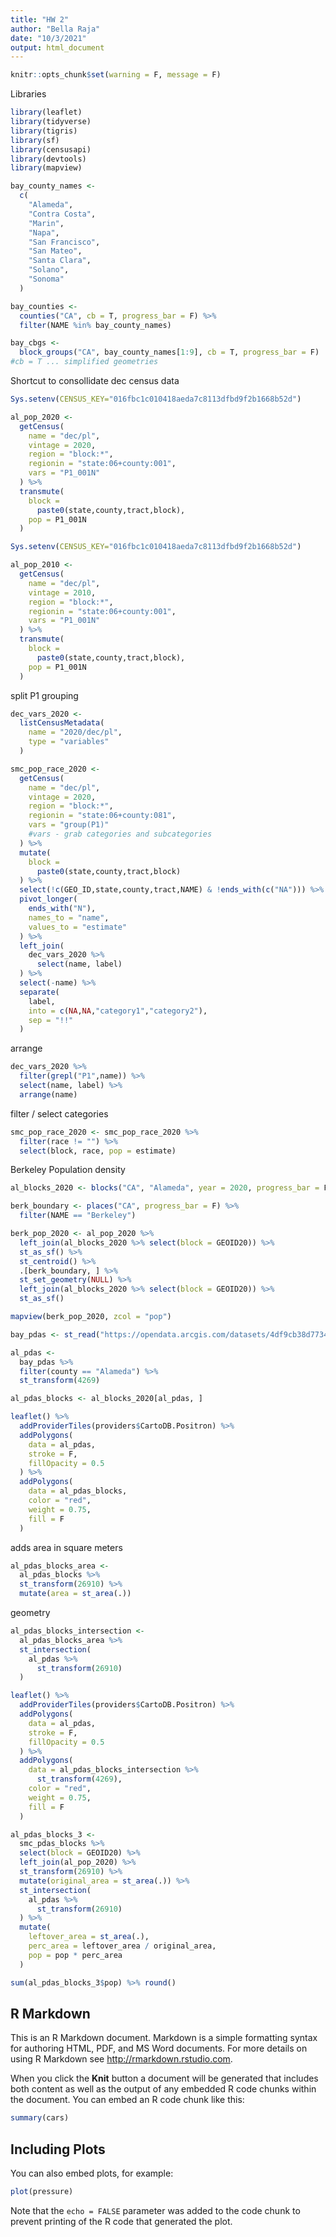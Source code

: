 ```yaml
---
title: "HW 2"
author: "Bella Raja"
date: "10/3/2021"
output: html_document
---
```


```r
knitr::opts_chunk$set(warning = F, message = F)
```
Libraries
```r
library(leaflet)
library(tidyverse)
library(tigris)
library(sf)
library(censusapi)
library(devtools)
library(mapview)
```

```r
bay_county_names <-
  c(
    "Alameda",
    "Contra Costa",
    "Marin",
    "Napa",
    "San Francisco",
    "San Mateo",
    "Santa Clara",
    "Solano",
    "Sonoma"
  )

bay_counties <-
  counties("CA", cb = T, progress_bar = F) %>%
  filter(NAME %in% bay_county_names)

```
```r
bay_cbgs <- 
  block_groups("CA", bay_county_names[1:9], cb = T, progress_bar = F)
#cb = T ... simplified geometries
```
Shortcut to consollidate dec census data
```r
Sys.setenv(CENSUS_KEY="016fbc1c010418aeda7c8113dfbd9f2b1668b52d")

al_pop_2020 <-
  getCensus(
    name = "dec/pl",
    vintage = 2020,
    region = "block:*", 
    regionin = "state:06+county:001",
    vars = "P1_001N"
  ) %>% 
  transmute(
    block =
      paste0(state,county,tract,block),
    pop = P1_001N
  )
```
```r
Sys.setenv(CENSUS_KEY="016fbc1c010418aeda7c8113dfbd9f2b1668b52d")

al_pop_2010 <-
  getCensus(
    name = "dec/pl",
    vintage = 2010,
    region = "block:*", 
    regionin = "state:06+county:001",
    vars = "P1_001N"
  ) %>% 
  transmute(
    block =
      paste0(state,county,tract,block),
    pop = P1_001N
  )
```

split P1 grouping 
```r
dec_vars_2020 <-
  listCensusMetadata(
    name = "2020/dec/pl",
    type = "variables"
  )

smc_pop_race_2020 <-
  getCensus(
    name = "dec/pl",
    vintage = 2020,
    region = "block:*", 
    regionin = "state:06+county:081",
    vars = "group(P1)"
    #vars - grab categories and subcategories
  ) %>% 
  mutate(
    block =
      paste0(state,county,tract,block)
  ) %>% 
  select(!c(GEO_ID,state,county,tract,NAME) & !ends_with(c("NA"))) %>% 
  pivot_longer(
    ends_with("N"),
    names_to = "name",
    values_to = "estimate"
  ) %>%
  left_join(
    dec_vars_2020 %>% 
      select(name, label)
  ) %>% 
  select(-name) %>% 
  separate(
    label,
    into = c(NA,NA,"category1","category2"),
    sep = "!!"
  )
```
arrange
```r
dec_vars_2020 %>% 
  filter(grepl("P1",name)) %>% 
  select(name, label) %>% 
  arrange(name)
```
filter / select categories
```r
smc_pop_race_2020 <- smc_pop_race_2020 %>% 
  filter(race != "") %>% 
  select(block, race, pop = estimate)
```


Berkeley Population density 

```r
al_blocks_2020 <- blocks("CA", "Alameda", year = 2020, progress_bar = F)

berk_boundary <- places("CA", progress_bar = F) %>% 
  filter(NAME == "Berkeley")

berk_pop_2020 <- al_pop_2020 %>% 
  left_join(al_blocks_2020 %>% select(block = GEOID20)) %>% 
  st_as_sf() %>% 
  st_centroid() %>% 
  .[berk_boundary, ] %>% 
  st_set_geometry(NULL) %>% 
  left_join(al_blocks_2020 %>% select(block = GEOID20)) %>% 
  st_as_sf()
```
  
```r
mapview(berk_pop_2020, zcol = "pop")
```
```r
bay_pdas <- st_read("https://opendata.arcgis.com/datasets/4df9cb38d77346a289252ced4ffa0ca0_0.geojson")

al_pdas <-
  bay_pdas %>% 
  filter(county == "Alameda") %>% 
  st_transform(4269)

al_pdas_blocks <- al_blocks_2020[al_pdas, ]
```

```r
leaflet() %>% 
  addProviderTiles(providers$CartoDB.Positron) %>% 
  addPolygons(
    data = al_pdas,
    stroke = F,
    fillOpacity = 0.5
  ) %>% 
  addPolygons(
    data = al_pdas_blocks,
    color = "red",
    weight = 0.75,
    fill = F
  )
```
adds area in square meters
```r
al_pdas_blocks_area <-
  al_pdas_blocks %>% 
  st_transform(26910) %>% 
  mutate(area = st_area(.))
```
geometry
```r
al_pdas_blocks_intersection <-
  al_pdas_blocks_area %>% 
  st_intersection(
    al_pdas %>% 
      st_transform(26910)
  )
```

```r
leaflet() %>% 
  addProviderTiles(providers$CartoDB.Positron) %>% 
  addPolygons(
    data = al_pdas,
    stroke = F,
    fillOpacity = 0.5
  ) %>% 
  addPolygons(
    data = al_pdas_blocks_intersection %>% 
      st_transform(4269),
    color = "red",
    weight = 0.75,
    fill = F
  )
```
```r
al_pdas_blocks_3 <-
  smc_pdas_blocks %>% 
  select(block = GEOID20) %>% 
  left_join(al_pop_2020) %>% 
  st_transform(26910) %>% 
  mutate(original_area = st_area(.)) %>% 
  st_intersection(
    al_pdas %>% 
      st_transform(26910)
  ) %>% 
  mutate(
    leftover_area = st_area(.),
    perc_area = leftover_area / original_area,
    pop = pop * perc_area
  )
```
```r
sum(al_pdas_blocks_3$pop) %>% round()
```


  
  
  
  
## R Markdown

This is an R Markdown document. Markdown is a simple formatting syntax for authoring HTML, PDF, and MS Word documents. For more details on using R Markdown see <http://rmarkdown.rstudio.com>.

When you click the **Knit** button a document will be generated that includes both content as well as the output of any embedded R code chunks within the document. You can embed an R code chunk like this:

```r
summary(cars)
```

## Including Plots

You can also embed plots, for example:

```r
plot(pressure)
```

Note that the `echo = FALSE` parameter was added to the code chunk to prevent printing of the R code that generated the plot.
